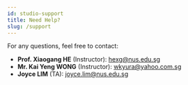 ```yaml
---
id: studio-support
title: Need Help?
slug: /support
---
```


For any questions, feel free to contact:

- **Prof. Xiaogang HE** (Instructor): [hexg@nus.edu.sg](mailto:hexg@nus.edu.sg) 
- **Mr. Kai Yeng WONG** (Instructor): [wkyura@yahoo.com.sg](mailto:wkyura@yahoo.com.sg) 
- **Joyce LIM** (TA): [joyce.lim@nus.edu.sg](mailto:joyce.lim@nus.edu.sg)

